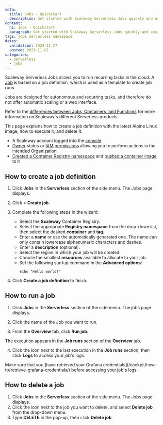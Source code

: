 ```yaml
---
meta:
  title: Jobs - Quickstart
  description: Get started with Scaleway Serverless Jobs quickly and easily.
content:
  h1: Jobs - Quickstart
  paragraph: Get started with Scaleway Serverless Jobs quickly and easily.
tags: jobs serverless namespace
dates:
  validation: 2024-11-27
  posted: 2023-11-07
categories:
  - serverless
  - jobs
---
```


Scaleway Serverless Jobs allows you to run recurring tasks in the cloud. A [Job](/serverless-jobs/concepts/#job) is based on a job definition, which is used as a template to create job runs.

Jobs are designed for autonomous and recurring tasks, and therefore do not offer automatic scaling or a web interface.

Refer to the [differences between Jobs, Containers, and Functions](/serverless-jobs/reference-content/difference-jobs-functions-containers/) for more information on Scaleway's different Serverless products.

This page explains how to create a job definition with the latest Alpine Linux image, how to execute it, and delete it.

<Macro id="requirements" />

- A Scaleway account logged into the [console](https://console.scaleway.com)
- [Owner](/iam/concepts/#owner) status or [IAM permissions](/iam/concepts/#permission) allowing you to perform actions in the intended Organization
- [Created a Container Registry namespace](/container-registry/how-to/create-namespace/) and [pushed a container image](/container-registry/how-to/push-images/) to it

## How to create a job definition

1. Click **Jobs** in the **Serverless** section of the side menu. The Jobs page displays.

2. Click **+ Create job**.

3. Complete the following steps in the wizard:
    - Select the **Scaleway** Container Registry.
    - Select the appropriate **Registry namespace** from the drop-down list, then select the desired **container** and **tag**.
    - Enter a **name** or use the automatically generated one. The name can only contain lowercase alphanumeric characters and dashes.
    - Enter a **description** (optional).
    - Select the region in which your job will be created.
    - Choose the smallest **resources** available to allocate to your job.
    - Set the following startup command in the **Advanced options**:
        ```
        echo "Hello world!"
        ```
4. Click **Create a job definition** to finish.

<Message type="important">
<Macro id="container-registry-note" />
</Message>

## How to run a job

1. Click **Jobs** in the **Serverless** section of the side menu. The jobs page displays.

2. Click the name of the Job you want to run.

3. From the **Overview** tab, click **Run job**.

  The execution appears in the **Job runs** section of the **Overview** tab.

4. Click the <Icon name="more" /> icon next to the last execution in the **Job runs** section, then click **Logs** to access your job's logs.

<Message type="note">
  Make sure that you [have retrieved your Grafana credentials](/cockpit/how-to/retrieve-grafana-credentials/) before accessing your job's logs.
</Message>

## How to delete a job

1. Click **Jobs** in the **Serverless** section of the side menu. The Jobs page displays.
3. Click the <Icon name="more" /> icon next to the job you want to delete, and select **Delete job** from the drop-down menu.
4. Type **DELETE** in the pop-up, then click **Delete job**.